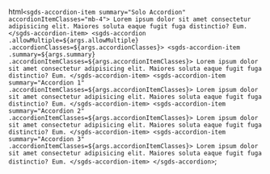 
  html`
    <sgds-accordion-item summary="Solo Accordion" accordionItemClasses="mb-4">
      Lorem ipsum dolor sit amet consectetur adipisicing elit. Maiores soluta eaque fugit fuga distinctio? Eum.
    </sgds-accordion-item>
    <sgds-accordion .allowMultiple=${args.allowMultiple} .accordionClasses=${args.accordionClasses}>
      <sgds-accordion-item .summary=${args.summary} .accordionItemClasses=${args.accordionItemClasses}>
        Lorem ipsum dolor sit amet consectetur adipisicing elit. Maiores soluta eaque fugit fuga distinctio? Eum.
      </sgds-accordion-item>
      <sgds-accordion-item summary="Accordion 1" .accordionItemClasses=${args.accordionItemClasses}>
        Lorem ipsum dolor sit amet consectetur adipisicing elit. Maiores soluta eaque fugit fuga distinctio? Eum.
      </sgds-accordion-item>
      <sgds-accordion-item summary="Accordion 2" .accordionItemClasses=${args.accordionItemClasses}>
        Lorem ipsum dolor sit amet consectetur adipisicing elit. Maiores soluta eaque fugit fuga distinctio? Eum.
      </sgds-accordion-item>
      <sgds-accordion-item summary="Accordion 3" .accordionItemClasses=${args.accordionItemClasses}>
        Lorem ipsum dolor sit amet consectetur adipisicing elit. Maiores soluta eaque fugit fuga distinctio? Eum.
      </sgds-accordion-item>
    </sgds-accordion>
  `;
